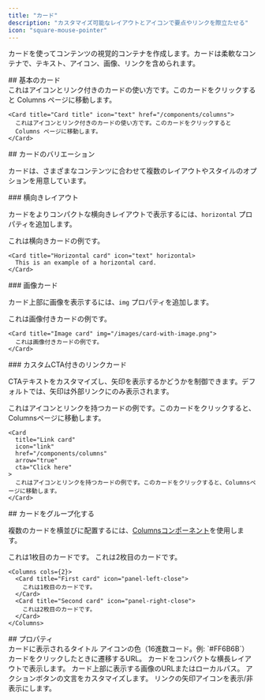 ```yaml
---
title: "カード"
description: "カスタマイズ可能なレイアウトとアイコンで要点やリンクを際立たせる"
icon: "square-mouse-pointer"
---
```



カードを使ってコンテンツの視覚的コンテナを作成します。カードは柔軟なコンテナで、テキスト、アイコン、画像、リンクを含められます。

<div id="basic-card">
  ## 基本のカード
</div>

<Card title="Card title" icon="text" href="/ja/components/columns">
  これはアイコンとリンク付きのカードの使い方です。このカードをクリックすると
  Columns ページに移動します。
</Card>

```mdx Card example
<Card title="Card title" icon="text" href="/components/columns">
  これはアイコンとリンク付きのカードの使い方です。このカードをクリックすると
  Columns ページに移動します。
</Card>
```

<div id="card-variations">
  ## カードのバリエーション
</div>

カードは、さまざまなコンテンツに合わせて複数のレイアウトやスタイルのオプションを用意しています。

<div id="horizontal-layout">
  ### 横向きレイアウト
</div>

カードをよりコンパクトな横向きレイアウトで表示するには、`horizontal` プロパティを追加します。

<Card title="横向きカード" icon="text" horizontal>
  これは横向きカードの例です。
</Card>

```mdx Horizontal card example
<Card title="Horizontal card" icon="text" horizontal>
  This is an example of a horizontal card.
</Card>
```

<div id="image-cards">
  ### 画像カード
</div>

カード上部に画像を表示するには、`img` プロパティを追加します。

<Card title="Image card" img="https://mintlify-assets.b-cdn.net/yosemite.jpg">
  これは画像付きカードの例です。
</Card>

```mdx Image card example
<Card title="Image card" img="/images/card-with-image.png">
  これは画像付きカードの例です。
</Card>
```

<div id="link-cards-with-custom-ctas">
  ### カスタムCTA付きのリンクカード
</div>

CTAテキストをカスタマイズし、矢印を表示するかどうかを制御できます。デフォルトでは、矢印は外部リンクにのみ表示されます。

<Card title="Link card" icon="link" href="/ja/components/columns" arrow="true" cta="Click here">
  これはアイコンとリンクを持つカードの例です。このカードをクリックすると、Columnsページに移動します。
</Card>

```mdx Link card example
<Card
  title="Link card"
  icon="link"
  href="/components/columns"
  arrow="true"
  cta="Click here"
>
  これはアイコンとリンクを持つカードの例です。このカードをクリックすると、Columnsページに移動します。
</Card>
```

<div id="grouping-cards">
  ## カードをグループ化する
</div>

複数のカードを横並びに配置するには、[Columnsコンポーネント](/ja/components/columns)を使用します。

<Columns cols={2}>
  <Card title="First card" icon="panel-left-close">
    これは1枚目のカードです。
  </Card>

  <Card title="Second card" icon="panel-right-close">
    これは2枚目のカードです。
  </Card>
</Columns>

```mdx Columns example
<Columns cols={2}>
  <Card title="First card" icon="panel-left-close">
    これは1枚目のカードです。
  </Card>
  <Card title="Second card" icon="panel-right-close">
    これは2枚目のカードです。
  </Card>
</Columns>
```

<div id="properties">
  ## プロパティ
</div>

<ResponseField name="title" type="string" required>
  カードに表示されるタイトル
</ResponseField>

<IconsOptional />

<ResponseField name="color" type="string">
  アイコンの色（16進数コード。例: `#FF6B6B`）
</ResponseField>

<ResponseField name="href" type="string">
  カードをクリックしたときに遷移するURL。
</ResponseField>

<ResponseField name="horizontal" type="boolean">
  カードをコンパクトな横長レイアウトで表示します。
</ResponseField>

<ResponseField name="img" type="string">
  カード上部に表示する画像のURLまたはローカルパス。
</ResponseField>

<ResponseField name="cta" type="string">
  アクションボタンの文言をカスタマイズします。
</ResponseField>

<ResponseField name="arrow" type="boolean">
  リンクの矢印アイコンを表示/非表示にします。
</ResponseField>